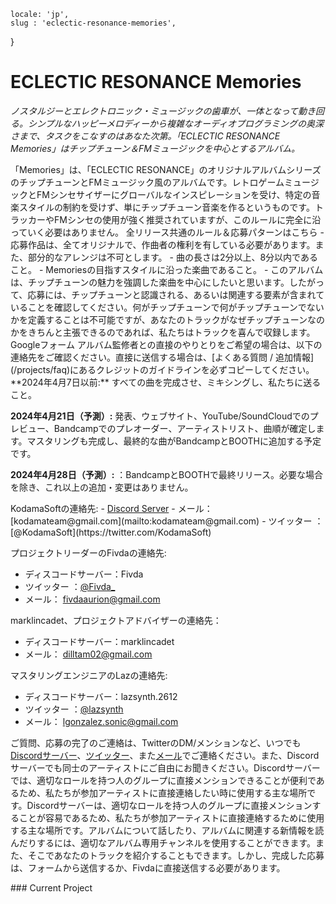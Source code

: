     locale: 'jp',
    slug : 'eclectic-resonance-memories',
}

# ECLECTIC RESONANCE Memories

*ノスタルジーとエレクトロニック・ミュージックの歯車が、一体となって動き回る。シンプルなハッピーメロディーから複雑なオーディオプログラミングの奥深さまで、タスクをこなすのはあなた次第。「ECLECTIC RESONANCE Memories」はチップチューン＆FMミュージックを中心とするアルバム。*

<WrappableParagraph title="紹介">
「Memories」は、「ECLECTIC RESONANCE」のオリジナルアルバムシリーズのチップチューンとFMミュージック風のアルバムです。レトロゲームミュージックとFMシンセサイザーにグローバルなインスピレーションを受け、特定の音楽スタイルの制約を受けず、単にチップチューン音楽を作るというものです。トラッカーやFMシンセの使用が強く推奨されていますが、このルールに完全に沿っていく必要はありません。
</WrappableParagraph>

<WrappableParagraph title="KodamaSounds固有の一般なルール">
    <CtaButton link='/projects/faq' icon='book'>
        <span>全リリース共通のルール＆応募パターンはこちら</span>
    </CtaButton>
</WrappableParagraph>

<WrappableParagraph title="作曲に関するルール">
- 応募作品は、全てオリジナルで、作曲者の権利を有している必要があります。また、部分的なアレンジは不可とします。
- 曲の長さは2分以上、8分以内であること。
- Memoriesの目指すスタイルに沿った楽曲であること。
- このアルバムは、チップチューンの魅力を強調した楽曲を中心にしたいと思います。したがって、応募には、チップチューンと認識される、あるいは関連する要素が含まれていることを確認してください。何がチップチューンで何がチップチューンでないかを定義することは不可能ですが、あなたのトラックがなぜチップチューンなのかをきちんと主張できるのであれば、私たちはトラックを喜んで収録します。

</WrappableParagraph>

<WrappableParagraph title="応募について">
<CtaButton link='https://forms.gle/BrYPncfUUpVbFDrW6' icon='envelope'>
    <span>Googleフォーム</span>
</CtaButton>
アルバム監修者との直接のやりとりをご希望の場合は、以下の連絡先をご確認ください。直接に送信する場合は、[よくある質問 / 追加情報](/projects/faq)にあるクレジットのガイドラインを必ずコピーしてください。
</WrappableParagraph>

<WrappableParagraph title="締め切り">
**2024年4月7日以前:** すべての曲を完成させ、ミキシングし、私たちに送ること。

**2024年4月21日（予測）:** 発表、ウェブサイト、YouTube/SoundCloudでのプレビュー、Bandcampでのプレオーダー、アーティストリスト、曲順が確定します。マスタリングも完成し、最終的な曲がBandcampとBOOTHに追加する予定です。

**2024年4月28日（予測）:** ：BandcampとBOOTHで最終リリース。必要な場合を除き、これ以上の追加・変更はありません。
</WrappableParagraph>

<WrappableParagraph title="お問い合わせ（ご質問・応募）">
KodamaSoftの連絡先:
- <a href="/discord">Discord Server</a> 
- メール： [kodamateam@gmail.com](mailto:kodamateam@gmail.com)
- ツイッター ：[@KodamaSoft](https://twitter.com/KodamaSoft)

プロジェクトリーダーのFivdaの連絡先:
- ディスコードサーバー：Fivda
- ツイッター ：[@Fivda_](https://twitter.com/Fivda_)
- メール： [fivdaaurion@gmail.com](mailto:fivdaaurion@gmail.com)

marklincadet、プロジェクトアドバイザーの連絡先：
- ディスコードサーバー：marklincadet
- メール： [dilltam02@gmail.com](mailto:dilltam02@gmail.com)

マスタリングエンジニアのLazの連絡先:
- ディスコードサーバー：lazsynth.2612
- ツイッター ：[@lazsynth](https://twitter.com/lazsynth)
- メール： [lgonzalez.sonic@gmail.com](mailto:lgonzalez.sonic@gmail.com)


ご質問、応募の完了のご連絡は、TwitterのDM/メンションなど、いつでも<a href="/discord">Discordサーバー</a>、[ツイッター](https://twitter.com/KodamaSoft)、また[メール](mailto:kodamateam@gmail.com)でご連絡ください。また、Discordサーバーでも同士のアーティストにご自由にお聞きください。Discordサーバーでは、適切なロールを持つ人のグループに直接メンションできることが便利であるため、私たちが参加アーティストに直接連絡したい時に使用する主な場所です。Discordサーバーは、適切なロールを持つ人のグループに直接メンションすることが容易であるため、私たちが参加アーティストに直接連絡するために使用する主な場所です。アルバムについて話したり、アルバムに関連する新情報を読んだりするには、適切なアルバム専用チャンネルを使用することができます。また、そこであなたのトラックを紹介することもできます。しかし、完成した応募は、フォームから送信するか、Fivdaに直接送信する必要があります。
</WrappableParagraph>


<WrappableParagraph title="現在進行中のプロジェクト">
### Current Project
<ProjectInformation slug="eclectic-resonance-memories" />
</WrappableParagraph>

